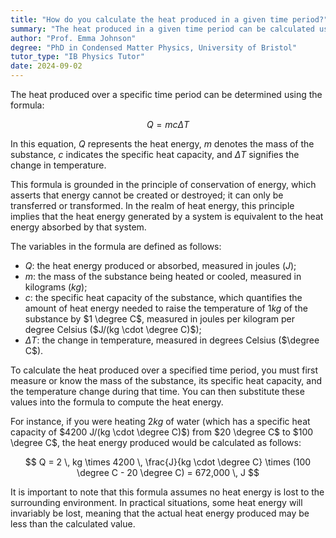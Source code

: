 ```yaml
---
title: "How do you calculate the heat produced in a given time period?"
summary: "The heat produced in a given time period can be calculated using the formula Q = mcΔT, where Q is the heat energy, m is the mass, c is the specific heat capacity, and ΔT is the change in temperature."
author: "Prof. Emma Johnson"
degree: "PhD in Condensed Matter Physics, University of Bristol"
tutor_type: "IB Physics Tutor"
date: 2024-09-02
---
```


The heat produced over a specific time period can be determined using the formula:

$$ Q = mc\Delta T $$

In this equation, $Q$ represents the heat energy, $m$ denotes the mass of the substance, $c$ indicates the specific heat capacity, and $\Delta T$ signifies the change in temperature.

This formula is grounded in the principle of conservation of energy, which asserts that energy cannot be created or destroyed; it can only be transferred or transformed. In the realm of heat energy, this principle implies that the heat energy generated by a system is equivalent to the heat energy absorbed by that system.

The variables in the formula are defined as follows:
- $Q$: the heat energy produced or absorbed, measured in joules ($J$);
- $m$: the mass of the substance being heated or cooled, measured in kilograms ($kg$);
- $c$: the specific heat capacity of the substance, which quantifies the amount of heat energy needed to raise the temperature of $1 kg$ of the substance by $1 \degree C$, measured in joules per kilogram per degree Celsius ($J/(kg \cdot \degree C)$);
- $\Delta T$: the change in temperature, measured in degrees Celsius ($\degree C$).

To calculate the heat produced over a specified time period, you must first measure or know the mass of the substance, its specific heat capacity, and the temperature change during that time. You can then substitute these values into the formula to compute the heat energy.

For instance, if you were heating $2 kg$ of water (which has a specific heat capacity of $4200 J/(kg \cdot \degree C)$) from $20 \degree C$ to $100 \degree C$, the heat energy produced would be calculated as follows:

$$ Q = 2 \, kg \times 4200 \, \frac{J}{kg \cdot \degree C} \times (100 \degree C - 20 \degree C) = 672,000 \, J $$

It is important to note that this formula assumes no heat energy is lost to the surrounding environment. In practical situations, some heat energy will invariably be lost, meaning that the actual heat energy produced may be less than the calculated value.
    